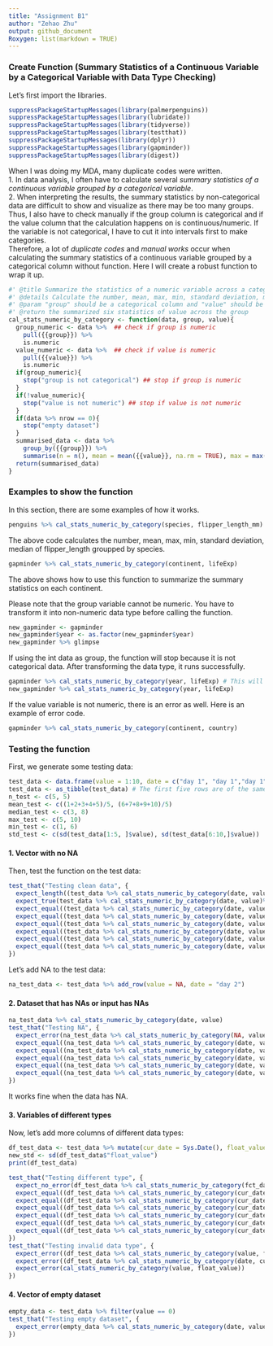 ```yaml
---
title: "Assignment B1"
author: "Zehao Zhu"
output: github_document
Roxygen: list(markdown = TRUE)
---
```


### Create Function (Summary Statistics of a Continuous Variable by a Categorical Variable with Data Type Checking)
Let's first import the libraries.
```r
suppressPackageStartupMessages(library(palmerpenguins))
suppressPackageStartupMessages(library(lubridate))
suppressPackageStartupMessages(library(tidyverse))
suppressPackageStartupMessages(library(testthat))
suppressPackageStartupMessages(library(dplyr))
suppressPackageStartupMessages(library(gapminder))
suppressPackageStartupMessages(library(digest))
```
When I was doing my MDA, many duplicate codes were written.\
1. In data analysis, I often have to calculate several *_summary statistics of a continuous variable grouped by a categorical variable_*.\
2. When interpreting the results, the summary statistics by non-categorical data are difficult to show and visualize as there may be too many groups. Thus, I also have to check manually if the group column is categorical and if the value column that the calculation happens on is continuous/numeric. If the variable is not categorical, I have to cut it into intervals first to make categories.\
Therefore, a lot of *_duplicate codes_* and *_manual works_* occur when calculating the summary statistics of a continuous variable grouped by a categorical column without function. Here I will create a robust function to wrap it up.
```r
#' @title Summarize the statistics of a numeric variable across a category
#' @details Calculate the number, mean, max, min, standard deviation, median of a numeric variable "value" across a categorical variable "group". It also checks if the group is categorical and if the value is numeric to avoid manually checking by users.
#' @param "group" should be a categorical column and "value" should be a numeric column; Naming the categorical column "group" is because it works as the categorical data to group by. The column that we perform summary statistics on is called "value" because it is numeric and is the columns that we are working on.
#' @return the summarized six statistics of value across the group
cal_stats_numeric_by_category <- function(data, group, value){
  group_numeric <- data %>%  ## check if group is numeric
    pull({{group}}) %>% 
    is.numeric
  value_numeric <- data %>%  ## check if value is numeric
    pull({{value}}) %>% 
    is.numeric
  if(group_numeric){
    stop("group is not categorical") ## stop if group is numeric
  }
  if(!value_numeric){
    stop("value is not numeric") ## stop if value is not numeric
  }
  if(data %>% nrow == 0){
    stop("empty dataset")
  }
  summarised_data <- data %>%
    group_by({{group}}) %>%
    summarise(n = n(), mean = mean({{value}}, na.rm = TRUE), max = max({{value}}, na.rm = TRUE), min = min({{value}}, na.rm = TRUE), std = sd({{value}}, na.rm = TRUE), median = median({{value}}, na.rm = TRUE))
  return(summarised_data)
}
```
### Examples to show the function
In this section, there are some examples of how it works.
```r
penguins %>% cal_stats_numeric_by_category(species, flipper_length_mm)
```
The above code calculates the number, mean, max, min, standard deviation, median of flipper_length groupped by species.
```r
gapminder %>% cal_stats_numeric_by_category(continent, lifeExp)
```
The above shows how to use this function to summarize the summary statistics on each continent.

Please note that the group variable cannot be numeric. You have to transform it into non-numeric data type before calling the function.
```r
new_gapminder <- gapminder
new_gapminder$year <- as.factor(new_gapminder$year)
new_gapminder %>% glimpse
```
If using the int data as group, the function will stop because it is not categorical data. After transforming the data type, it runs successfully.
```r
gapminder %>% cal_stats_numeric_by_category(year, lifeExp) # This will run into error because the year is integer
new_gapminder %>% cal_stats_numeric_by_category(year, lifeExp)
```
If the value variable is not numeric, there is an error as well. Here is an example of error code.
```r
gapminder %>% cal_stats_numeric_by_category(continent, country)
```
### Testing the function
First, we generate some testing data:
```r
test_data <- data.frame(value = 1:10, date = c("day 1", "day 1","day 1","day 1","day 1","day 2","day 2","day 2","day 2","day 2"))
test_data <- as_tibble(test_data) # The first five rows are of the same day and have values from 1 to 5. The rest five rows are of the same day and have values from 6 to 10.
n_test <- c(5, 5)
mean_test <- c((1+2+3+4+5)/5, (6+7+8+9+10)/5)
median_test <- c(3, 8)
max_test <- c(5, 10)
min_test <- c(1, 6)
std_test <- c(sd(test_data[1:5, ]$value), sd(test_data[6:10,]$value))
```

#### 1. Vector with no NA
Then, test the function on the test data:
```r
test_that("Testing clean data", {
  expect_length((test_data %>% cal_stats_numeric_by_category(date, value)), 7)
  expect_true(test_data %>% cal_stats_numeric_by_category(date, value)%>% pull(mean) %>% is.numeric)
  expect_equal((test_data %>% cal_stats_numeric_by_category(date, value))$"n", n_test)
  expect_equal((test_data %>% cal_stats_numeric_by_category(date, value))$"mean", mean_test)
  expect_equal((test_data %>% cal_stats_numeric_by_category(date, value))$"median", median_test)
  expect_equal((test_data %>% cal_stats_numeric_by_category(date, value))$"max", max_test)
  expect_equal((test_data %>% cal_stats_numeric_by_category(date, value))$"min", min_test)
  expect_equal((test_data %>% cal_stats_numeric_by_category(date, value))$"std", std_test)
})
```
Let's add NA to the test data:
```r
na_test_data <- test_data %>% add_row(value = NA, date = "day 2")
```

#### 2. Dataset that has NAs or input has NAs
```r
na_test_data %>% cal_stats_numeric_by_category(date, value)
test_that("Testing NA", {
  expect_error(na_test_data %>% cal_stats_numeric_by_category(NA, value))
  expect_equal((na_test_data %>% cal_stats_numeric_by_category(date, value))$"mean", mean_test)
  expect_equal((na_test_data %>% cal_stats_numeric_by_category(date, value))$"median", median_test)
  expect_equal((na_test_data %>% cal_stats_numeric_by_category(date, value))$"max", max_test)
  expect_equal((na_test_data %>% cal_stats_numeric_by_category(date, value))$"min", min_test)
  expect_equal((na_test_data %>% cal_stats_numeric_by_category(date, value))$"std", std_test)
})
```

It works fine when the data has NA.

#### 3. Variables of different types
Now, let's add more columns of different data types:
```r
df_test_data <- test_data %>% mutate(cur_date = Sys.Date(), float_value = value*1.0, fct_date = as.factor(date))
new_std <- sd(df_test_data$"float_value")
print(df_test_data)
```
```r
test_that("Testing different type", {
  expect_no_error(df_test_data %>% cal_stats_numeric_by_category(fct_date, value))
  expect_equal((df_test_data %>% cal_stats_numeric_by_category(cur_date, value))$"n", 10)
  expect_equal((df_test_data %>% cal_stats_numeric_by_category(cur_date, value))$"mean", 5.5)
  expect_equal((df_test_data %>% cal_stats_numeric_by_category(cur_date, value))$"median", 5.5)
  expect_equal((df_test_data %>% cal_stats_numeric_by_category(cur_date, value))$"max", 10)
  expect_equal((df_test_data %>% cal_stats_numeric_by_category(cur_date, value))$"min", 1)
  expect_equal((df_test_data %>% cal_stats_numeric_by_category(cur_date, value))$"std", new_std)
})
test_that("Testing invalid data type", {
  expect_error((df_test_data %>% cal_stats_numeric_by_category(value, float_value)), "group is not categorical")
  expect_error((df_test_data %>% cal_stats_numeric_by_category(date, cur_date)), "value is not numeric")
  expect_error(cal_stats_numeric_by_category(value, float_value))
})
```
#### 4. Vector of empty dataset
```r
empty_data <- test_data %>% filter(value == 0)
test_that("Testing empty dataset", {
  expect_error(empty_data %>% cal_stats_numeric_by_category(date, value))
})
```











